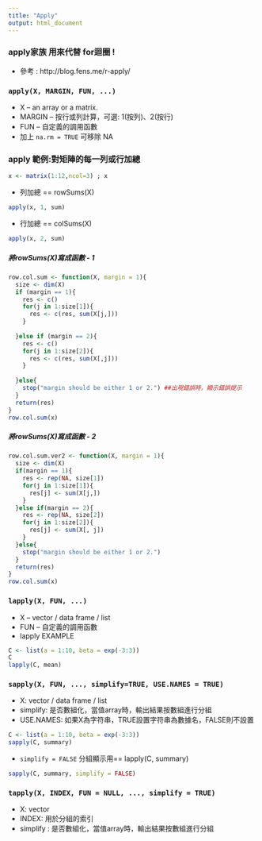 ```yaml
---
title: "Apply"
output: html_document
---
```

### apply家族 用來代替 for迴圈 !  
- 參考 : http://blog.fens.me/r-apply/  
  
### `apply(X, MARGIN, FUN, ...)`  
- X -- an array or a matrix. 
- MARGIN -- 按行或列計算，可選: 1(按列)、2(按行)
- FUN -- 自定義的調用函數
- 加上 `na.rm = TRUE` 可移除 NA
  
### apply 範例:對矩陣的每一列或行加總  
```r
x <- matrix(1:12,ncol=3) ; x
```
- 列加總 == rowSums(X)
```r
apply(x, 1, sum)
```
- 行加總 == colSums(X)
```r
apply(x, 2, sum)  
```

##### 將rowSums(X)寫成函數 - 1
```r
row.col.sum <- function(X, margin = 1){
  size <- dim(X)
  if (margin == 1){
    res <- c()
    for(j in 1:size[1]){
      res <- c(res, sum(X[j,]))
    }
    
  }else if (margin == 2){
    res <- c()
    for(j in 1:size[2]){
      res <- c(res, sum(X[,j]))
    }
    
  }else{
    stop("margin should be either 1 or 2.") ##出現錯誤時，顯示錯誤提示
  }
  return(res)
}
row.col.sum(x)
```
##### 將rowSums(X)寫成函數 - 2
```r
row.col.sum.ver2 <- function(X, margin = 1){
  size <- dim(X)
  if(margin == 1){
    res <- rep(NA, size[1])
    for(j in 1:size[1]){
      res[j] <- sum(X[j,])
    }
  }else if(margin == 2){
    res <- rep(NA, size[2])
    for(j in 1:size[2]){
      res[j] <- sum(X[, j])
    }
  }else{
    stop("margin should be either 1 or 2.")
  }
  return(res)
}
row.col.sum(x)
```


### `lapply(X, FUN, ...)`
- X --  vector / data frame / list
- FUN -- 自定義的調用函數
- lapply EXAMPLE
```r
C <- list(a = 1:10, beta = exp(-3:3))
C
lapply(C, mean)
```


### `sapply(X, FUN, ..., simplify=TRUE, USE.NAMES = TRUE)`
- X: vector / data frame / list
- simplify: 是否數組化，當值array時，輸出結果按數組進行分組
- USE.NAMES: 如果X為字符串，TRUE設置字符串為數據名，FALSE則不設置
```r
C <- list(a = 1:10, beta = exp(-3:3))
sapply(C, summary)
```

- `simplify = FALSE` 分組顯示用== lapply(C, summary)
```r
sapply(C, summary, simplify = FALSE)
```

### `tapply(X, INDEX, FUN = NULL, ..., simplify = TRUE)`
- X: vector
- INDEX: 用於分組的索引
- simplify : 是否數組化，當值array時，輸出結果按數組進行分組




